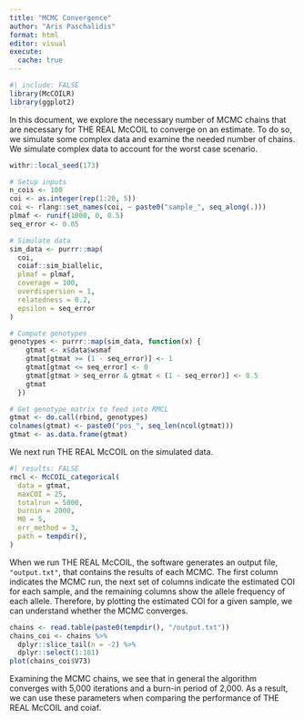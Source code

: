 ```yaml
---
title: "MCMC Convergence"
author: "Aris Paschalidis"
format: html
editor: visual
execute:
  cache: true
---
```


```r
#| include: FALSE
library(McCOILR)
library(ggplot2)
```

In this document, we explore the necessary number of MCMC chains that are necessary for THE REAL McCOIL to converge on an estimate. To do so, we simulate some complex data and examine the needed number of chains. We simulate complex data to account for the worst case scenario.

```r
withr::local_seed(173)

# Setup inputs
n_cois <- 100
coi <- as.integer(rep(1:20, 5))
coi <- rlang::set_names(coi, ~ paste0("sample_", seq_along(.)))
plmaf <- runif(1000, 0, 0.5)
seq_error <- 0.05

# Simulate data
sim_data <- purrr::map(
  coi,
  coiaf::sim_biallelic,
  plmaf = plmaf,
  coverage = 100,
  overdispersion = 1,
  relatedness = 0.2,
  epsilon = seq_error
)

# Compute genotypes
genotypes <- purrr::map(sim_data, function(x) {
    gtmat <- x$data$wsmaf
    gtmat[gtmat >= (1 - seq_error)] <- 1
    gtmat[gtmat <= seq_error] <- 0
    gtmat[gtmat > seq_error & gtmat < (1 - seq_error)] <- 0.5
    gtmat
  })

# Get genotype matrix to feed into RMCL
gtmat <- do.call(rbind, genotypes)
colnames(gtmat) <- paste0("pos_", seq_len(ncol(gtmat)))
gtmat <- as.data.frame(gtmat)
```

We next run THE REAL McCOIL on the simulated data.

```r
#| results: FALSE
rmcl <- McCOIL_categorical(
  data = gtmat,
  maxCOI = 25,
  totalrun = 5000,
  burnin = 2000,
  M0 = 5,
  err_method = 3,
  path = tempdir(),
)
```

When we run THE REAL McCOIL, the software generates an output file, `"output.txt"`, that contains the results of each MCMC. The first column indicates the MCMC run, the next set of columns indicate the estimated COI for each sample, and the remaining columns show the allele frequency of each allele. Therefore, by plotting the estimated COI for a given sample, we can understand whether the MCMC converges.

```r
chains <- read.table(paste0(tempdir(), "/output.txt"))
chains_coi <- chains %>% 
  dplyr::slice_tail(n = -2) %>%
  dplyr::select(1:101)
plot(chains_coi$V73)
```

Examining the MCMC chains, we see that in general the algorithm converges with 5,000 iterations and a burn-in period of 2,000. As a result, we can use these parameters when comparing the performance of THE REAL McCOIL and coiaf.
